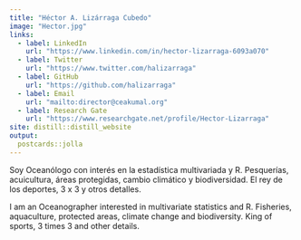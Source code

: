 ```yaml
---
title: "Héctor A. Lizárraga Cubedo"
image: "Hector.jpg"
links:
  - label: LinkedIn
    url: "https://www.linkedin.com/in/hector-lizarraga-6093a070"
  - label: Twitter
    url: "https://www.twitter.com/halizarraga"
  - label: GitHub
    url: "https://github.com/halizarraga"
  - label: Email
    url: "mailto:director@ceakumal.org"
  - label: Research Gate
    url: "https://www.researchgate.net/profile/Hector-Lizarraga"
site: distill::distill_website
output:
  postcards::jolla
---
```

 
Soy Oceanólogo con interés en la estadística multivariada y R. Pesquerías, acuicultura, áreas protegidas, cambio climático y biodiversidad. El rey de los deportes, 3 x 3 y otros detalles.

I am an Oceanographer interested in multivariate statistics and R. Fisheries, aquaculture, protected areas, climate change and biodiversity.  King of sports, 3 times 3 and other details.
